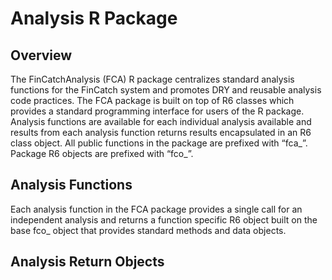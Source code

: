 # Analysis R Package

## Overview {.unnumbered}

The FinCatchAnalysis (FCA) R package centralizes standard analysis functions for the FinCatch system and promotes DRY and reusable analysis code practices. The FCA package is built on top of R6 classes which provides a standard programming interface for users of the R package. Analysis functions are available for each individual analysis available and results from each analysis function returns results encapsulated in an R6 class object. All public functions in the package are prefixed with "fca\_". Package R6 objects are prefixed with "fco\_".

## Analysis Functions {.numbered}

Each analysis function in the FCA package provides a single call for an independent analysis and returns a function specific R6 object built on the base fco\_ object that provides standard methods and data objects.

## Analysis Return Objects  
